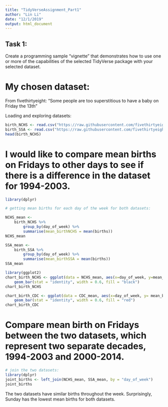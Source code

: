 ```yaml
---
title: "TidyVerseAssignment_Part1"
author: "Lin Li"
date: "12/1/2019"
output: html_document
---
```


## Task 1:
Create a programming sample “vignette” that demonstrates how to use one or more of the capabilities of the selected TidyVerse package with your selected dataset.

# My chosen dataset:
From fivethirtyeight: "Some people are too superstitious to have a baby on Friday the 13th"

Loading and exploring datasets:

```r
birth_NCHS <- read.csv("https://raw.githubusercontent.com/fivethirtyeight/data/master/births/US_births_1994-2003_CDC_NCHS.csv")
birth_SSA <- read.csv("https://raw.githubusercontent.com/fivethirtyeight/data/master/births/US_births_2000-2014_SSA.csv")
head(birth_NCHS)
```


# I would like to compare mean births on Fridays to other days to see if there is a difference in the dataset for 1994-2003.

```r
library(dplyr)

# getting mean births for each day of the week for both datasets:

NCHS_mean <- 
    birth_NCHS %>%
        group_by(day_of_week) %>% 
        summarise(mean_birthNCHS = mean(births))
NCHS_mean

SSA_mean <-
    birth_SSA %>% 
        group_by(day_of_week) %>% 
        summarise(mean_birthSSA = mean(births))
SSA_mean   
```

```r
library(ggplot2)
chart_birth_NCHS <- ggplot(data = NCHS_mean, aes(x=day_of_week, y=mean_birth)) +
    geom_bar(stat = "identity", width = 0.6, fill = "black")
chart_birth_NCHS

chart_birth_CDC <- ggplot(data = CDC_mean, aes(x=day_of_week, y= mean_birthCDC)) +
    geom_bar(stat = "identity", width = 0.6, fill = "red")
chart_birth_CDC
```


# Compare mean birth on Fridays between the two datasets, which represent two separate decades, 1994-2003 and 2000-2014.
```r
# join the two datasets:
library(dplyr)
joint_births <- left_join(NCHS_mean, SSA_mean, by = "day_of_week")
joint_births

```

The two datasets have similar births throughout the week. Surprisingly, Sunday has the lowest mean births for both datasets.